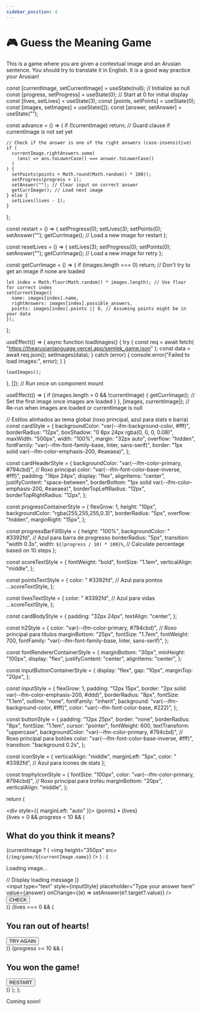 ```yaml
---
sidebar_position: 4
---
```


# 🎮 Guess the Meaning Game

This is a game where you are given a contextual image and an Arusian sentence.
You should try to translate it in English. It is a good way practice your Arusian!


  const [currentImage, setCurrentImage] = useState(null); // Initialize as null
  const [progress, setProgress] = useState(0); // Start at 0 for initial display
  const [lives, setLives] = useState(3);
  const [points, setPoints] = useState(0);
  const [images, setImages] = useState([]);
  const [answer, setAnswer] = useState("");

  const advance = () => {
    if (!currentImage) return; // Guard clause if currentImage is not set yet

    // Check if the answer is one of the right answers (case-insensitive)
    if (
      currentImage.rightAnswers.some(
        (ans) => ans.toLowerCase() === answer.toLowerCase()
      )
    ) {
      setPoints(points + Math.round(Math.random() * 100));
      setProgress(progress + 1);
      setAnswer(""); // Clear input on correct answer
      getCurrImage(); // Load next image
    } else {
      setLives(lives - 1);
    }
  };

  const restart = () => {
    setProgress(0);
    setLives(3);
    setPoints(0);
    setAnswer("");
    getCurrImage(); // Load a new image for restart
  };

  const resetLives = () => {
    setLives(3);
    setProgress(0);
    setPoints(0);
    setAnswer("");
    getCurrImage(); // Load a new image for retry
  };

  const getCurrImage = () => {
    if (images.length === 0) return; // Don't try to get an image if none are loaded

    let index = Math.floor(Math.random() * images.length); // Use floor for correct index
    setCurrentImage({
      name: images[index].name,
      rightAnswers: images[index].possible_answers,
      points: images[index].points || 0, // Assuming points might be in your data
    });
  };

  useEffect(() => {
    async function loadImages() {
      try {
        const req = await fetch(
          "https://thearusianlanguage.vercel.app/semlek_game.json"
        );
        const data = await req.json();
        setImages(data);
      } catch (error) {
        console.error("Failed to load images:", error);
      }
    }

    loadImages();
  }, []); // Run once on component mount

  useEffect(() => {
    if (images.length > 0 && !currentImage) {
      getCurrImage(); // Set the first image once images are loaded
    }
  }, [images, currentImage]); // Re-run when images are loaded or currentImage is null

  // Estilos alinhados ao tema global (roxo principal, azul para stats e barra)
  const cardStyle = {
    backgroundColor: "var(--ifm-background-color, #fff)",
    borderRadius: "12px",
    boxShadow: "0 8px 24px rgba(0, 0, 0, 0.08)",
    maxWidth: "500px",
    width: "100%",
    margin: "32px auto",
    overflow: "hidden",
    fontFamily: "var(--ifm-font-family-base, Inter, sans-serif)",
    border: "1px solid var(--ifm-color-emphasis-200, #eaeaea)",
  };

  const cardHeaderStyle = {
    backgroundColor: "var(--ifm-color-primary, #794cbd)", // Roxo principal
    color: "var(--ifm-font-color-base-inverse, #fff)",
    padding: "16px 24px",
    display: "flex",
    alignItems: "center",
    justifyContent: "space-between",
    borderBottom: "1px solid var(--ifm-color-emphasis-200, #eaeaea)",
    borderTopLeftRadius: "12px",
    borderTopRightRadius: "12px",
  };

  const progressContainerStyle = {
    flexGrow: 1,
    height: "10px",
    backgroundColor: "rgba(255,255,255,0.3)",
    borderRadius: "5px",
    overflow: "hidden",
    marginRight: "15px",
  };

  const progressBarFillStyle = {
    height: "100%",
    backgroundColor: " #3392fd", // Azul para barra de progresso
    borderRadius: "5px",
    transition: "width 0.3s",
    width: `${(progress / 10) * 100}%`, // Calculate percentage based on 10 steps
  };

  const scoreTextStyle = {
    fontWeight: "bold",
    fontSize: "1.1em",
    verticalAlign: "middle",
  };

  const pointsTextStyle = {
    color: " #3392fd", // Azul para pontos
    ...scoreTextStyle,
  };

  const livesTextStyle = {
    color: " #3392fd", // Azul para vidas
    ...scoreTextStyle,
  };

  const cardBodyStyle = {
    padding: "32px 24px",
    textAlign: "center",
  };

  const h2Style = {
    color: "var(--ifm-color-primary, #794cbd)", // Roxo principal para títulos
    marginBottom: "25px",
    fontSize: "1.7em",
    fontWeight: 700,
    fontFamily: "var(--ifm-font-family-base, Inter, sans-serif)",
  };

  const fontRendererContainerStyle = {
    marginBottom: "30px",
    minHeight: "100px",
    display: "flex",
    justifyContent: "center",
    alignItems: "center",
  };

  const inputButtonContainerStyle = {
    display: "flex",
    gap: "10px",
    marginTop: "20px",
  };

  const inputStyle = {
    flexGrow: 1,
    padding: "12px 15px",
    border: "2px solid var(--ifm-color-emphasis-200, #ddd)",
    borderRadius: "8px",
    fontSize: "1.1em",
    outline: "none",
    fontFamily: "inherit",
    background: "var(--ifm-background-color, #fff)",
    color: "var(--ifm-font-color-base, #222)",
  };

  const buttonStyle = {
    padding: "12px 25px",
    border: "none",
    borderRadius: "8px",
    fontSize: "1.1em",
    cursor: "pointer",
    fontWeight: 600,
    textTransform: "uppercase",
    backgroundColor: "var(--ifm-color-primary, #794cbd)", // Roxo principal para botões
    color: "var(--ifm-font-color-base-inverse, #fff)",
    transition: "background 0.2s",
  };

  const iconStyle = {
    verticalAlign: "middle",
    marginLeft: "5px",
    color: " #3392fd", // Azul para ícones de stats
  };

  const trophyIconStyle = {
    fontSize: "100px",
    color: "var(--ifm-color-primary, #794cbd)", // Roxo principal para troféu
    marginBottom: "20px",
    verticalAlign: "middle",
  };

  return (
    <div style={cardStyle}>
      <div style={cardHeaderStyle}>
        <div style={progressContainerStyle} role="progressbar">
          <div style={progressBarFillStyle}></div>
        </div>
        <div style={{ marginLeft: "auto" }}>
          <span style={pointsTextStyle}>
            {points} <i className="bi bi-coin" style={iconStyle}></i>
          </span>
          <span> • </span>
          <span style={livesTextStyle}>
            {lives} <i className="bi bi-heart" style={iconStyle}></i>
          </span>
        </div>
      </div>
      {lives > 0 && progress < 10 && (
        <div style={cardBodyStyle}>
          <h2 style={h2Style}>What do you think it means?</h2>
          <div style={fontRendererContainerStyle}>
            {currentImage ? (
              <img height="350px" src={`/img/game/${currentImage.name}`} />
            ) : (
              <p>Loading image...</p> // Display loading message
            )}
          </div>
          <div style={inputButtonContainerStyle}>
            <input
              type="text"
              style={inputStyle}
              placeholder="Type your answer here"
              value={answer}
              onChange={(e) => setAnswer(e?.target?.value)}
            />
            <button style={buttonStyle} onClick={advance}>
              CHECK
            </button>
          </div>
        </div>
      )}
      {lives === 0 && (
        <div style={cardBodyStyle}>
          <h2 style={h2Style}>You ran out of hearts!</h2>
          <button style={buttonStyle} onClick={resetLives}>
            TRY AGAIN
          </button>
        </div>
      )}
      {progress >= 10 && (
        <div style={cardBodyStyle}>
          <i className="bi bi-trophy" style={trophyIconStyle}></i>
          <h2 style={h2Style}>You won the game!</h2>
          <button style={buttonStyle} onClick={restart}>
            RESTART
          </button>
        </div>
      )}
    </div>
  );
};

<TranslationGame/>

Coming soon!